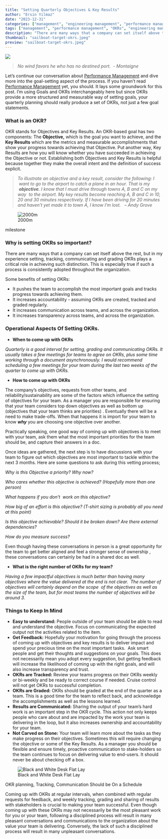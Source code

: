 ```yaml
---
title: "Setting Quarterly Objectives & Key Results"
author: "Ersin Yilmaz"
date: "2023-12-31"
categories: ["management", "engineering management", "performance management", "OKRs"]
tags: ["management", "performance management", "OKRs", "engineering management"]
description: "There are many ways that a company can set itself above the rest, but in my experience setting, tracking, communicating and grading OKRs plays a critical role in achieving such distinction"
thumbnail: "sailboat-target-okrs.jpeg"
preview: "sailboat-target-okrs.jpeg"
---
```


![](sailboat-target-okrs.jpeg)

> _No wind favors he who has no destined port.  - Montaigne_

Let's continue our conversation about [Performance Management](https://ersin-yilmaz.com/performance-management-scary/) and dive more into the goal-setting aspect of the process. If you haven't read [Performance Management](https://ersin-yilmaz.com/performance-management-scary/) yet, you should. It lays some groundwork for this post. I'm using Goals and OKRs interchangeably here but since OKRs provide a more structured and measurable way of setting goals, your quarterly planning should really produce a set of OKRs, not just a few goal statements.

### What is an OKR?

OKR stands for Objectives and Key Results. An OKR-based goal has two components: The **Objective,** which is the goal you want to achieve, and the **Key Results** which are the metrics and measurable accomplishments that show your progress towards achieving that Objective. Put another way, Key Results are how you will know whether you have succeeded in achieving the Objective or not. Establishing both Objectives and Key Results is helpful because together they make the overall intent and the definition of success explicit.

> _To illustrate an objective and a key result, consider the following: I  want to go to the airport to catch a plane in an hour. That is my  **objective**. I know that I must drive through towns A, B and C on my way  to the airport. My key results become reaching A, B and C in 10, 20 and 30 minutes respectively. If I have been driving for 20 minutes and haven't yet made it to town A, I know I'm lost.   – Andy Grove_

![2000m](2000m-climb-photo.jpeg)

milestone

### Why is setting OKRs so important?

There are many ways that a company can set itself above the rest, but in my experience setting, tracking, communicating and grading OKRs plays a critical role in achieving such distinction. This is especially true if such a process is consistently adopted throughout the organization.  

Some benefits of setting OKRs:

-   It pushes the team to accomplish the most important goals and tracks progress towards achieving them.
-   It increases accountability - assuming OKRs are created, tracked and graded regularly.
-   It increases communication across teams, and across the organization.
-   It increases transparency across teams, and across the organization.

### Operational Aspects Of Setting OKRs.

-   **When to come up with OKRs**

_Quarterly is a good interval for setting, grading and communicating OKRs. It usually takes a few meetings for teams to agree on OKRs, plus some time working through a document asynchronously. I would recommend scheduling a few meetings for your team during the last two weeks of the quarter to come up with OKRs._

-   **How to come up with OKRs**

The company's objectives, requests from other teams, and reliability/sustainability are some of the factors which influence the setting of objectives for your team. As a manager you are responsible for ensuring that your team considers top down objectives as well as bottom up (objectives that your team thinks are priorities) . Eventually there will be a need to make trade-offs. When that happens it is import for your team to know _**why**_ you are choosing one objective over another.

Practically speaking, one good way of coming up with objectives is to meet with your team, ask them what the most important priorities for the team should be, and capture their answers in a doc.

Once ideas are gathered, the next step is to have discussions with your team to figure out which objectives are most important to tackle within the next 3 months. Here are some questions to ask during this vetting process;

_Why is this Objective a priority? Why now?_

_Who cares whether this objective is achieved? (Hopefully more than one person)_

_What happens if you don't  work on this objective?_

_How big of an effort is this objective? (T-shirt sizing is probably all you need at this point)_

_Is this objective achievable? Should it be broken down? Are there external dependencies?_

_How do you measure success?_

Even though having these conversations in person is a great opportunity for the team to get better aligned and feel a stronger sense of ownership , these conversations can certainly be had in a shared doc as well.

-   **What is the right number of OKRs for my team?**  

_Having a few impactful objectives is much better than having many objectives where the value delivered at the end is not clear.  The number of objectives will certainly depend on the scope  of the objectives as well as the size of the team, but for most teams the number of objectives will be around 3._

### Things to Keep In Mind

-   **Easy to understand:** People outside of your team should be able to read and understand the objective. Focus on communicating the expected output not the activities related to the item.
-   **Get Feedback:** Hopefully your motivation for going through the process of coming up with objectives and key results is to deliver impact and spend your precious time on the most important tasks.  Ask smart people and get their thoughts and suggestions on your goals. This does not necessarily mean you adopt every suggestion, but getting feedback will increase the likelihood of coming up with the right goals, and will also increase transparency and trust.
-   **OKRs are Tracked:** Review your teams progress on their OKRs weekly or bi-weekly and be ready to correct course if needed. Cruise control will not get OKRs to successful completion.
-   **OKRs are Graded:** OKRs should be graded at the end of the quarter as a team. This is a good time for the team to reflect back, and acknowledge the accomplishments as well as the lessons learned.
-   **Results are Communicated:** Sharing the output of your team's hard work is an important step in the OKR cycle. This action not only keeps people who care about and are impacted by the work your team is delivering in the loop, but it also increases ownership and accountability for your team.  
-   **Not Carved on Stone:** Your team will learn more about the tasks as they make progress on their objectives. Sometimes this will require changing the objective or some of the Key Results. As a manager you should be flexible and ensure timely, proactive communication to stake-holders so the team continues to focus on delivering value to end-users. It should never be about checking off a box.

![Black and White Desk Flat Lay](clean-desk-photo.jpeg)

OKR planning, Tracking, Communication Should be On a Schedule

Coming up with OKRs at regular intervals, when combined with regular requests for feedback, and weekly tracking, grading and sharing of results with stakeholders is crucial to making your team successful. Even though coming up with these OKRs may not necessarily be the most pleasant work for you or your team, following a disciplined process will result in many pleasant conversations and communications to the organization about the value your team is delivering. Conversely, the lack of such a disciplined process will result in many unpleasant conversations.
